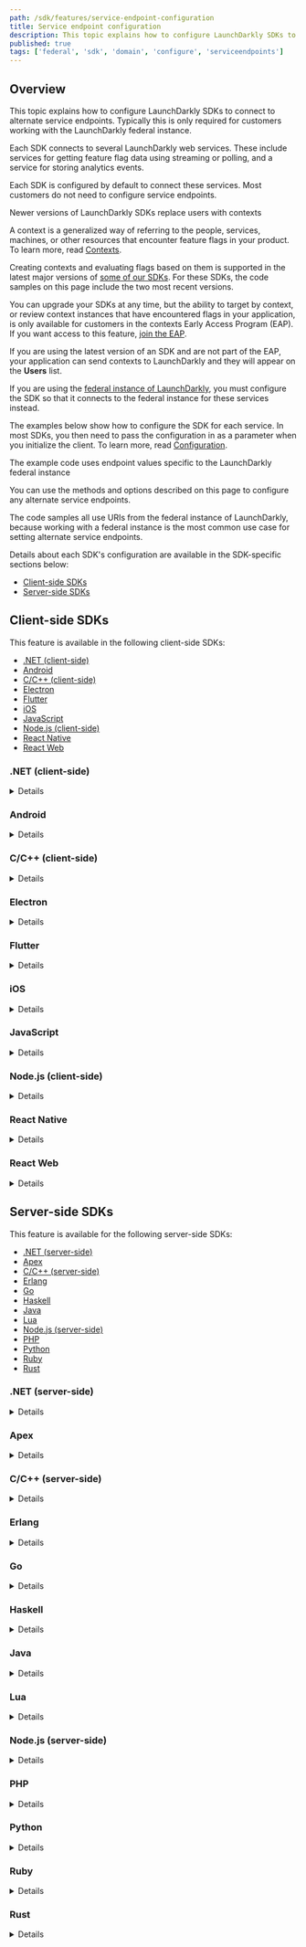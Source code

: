 ```yaml
---
path: /sdk/features/service-endpoint-configuration
title: Service endpoint configuration
description: This topic explains how to configure LaunchDarkly SDKs to connect to alternate service endpoints. Typically this is only required for customers working with the LaunchDarkly federal instance.
published: true
tags: ['federal', 'sdk', 'domain', 'configure', 'serviceendpoints']
---
```


## Overview

This topic explains how to configure LaunchDarkly SDKs to connect to alternate service endpoints. Typically this is only required for customers working with the LaunchDarkly federal instance.

Each SDK connects to several LaunchDarkly web services. These include services for getting feature flag data using streaming or polling, and a service for storing analytics events.

Each SDK is configured by default to connect these services. Most customers do not need to configure service endpoints.

<Callout intent="info">
<CalloutTitle>Newer versions of LaunchDarkly SDKs replace users with contexts</CalloutTitle>
<CalloutDescription>

A context is a generalized way of referring to the people, services, machines, or other resources that encounter feature flags in your product. To learn more, read [Contexts](/home/contexts).

Creating contexts and evaluating flags based on them is supported in the latest major versions of [some of our SDKs](/sdk). For these SDKs, the code samples on this page include the two most recent versions.

You can upgrade your SDKs at any time, but the ability to target by context, or review context instances that have encountered flags in your application, is only available for customers in the contexts Early Access Program (EAP). If you want access to this feature, [join the EAP](https://launchdarkly.com/eap).

If you are using the latest version of an SDK and are not part of the EAP, your application can send contexts to LaunchDarkly and they will appear on the **Users** list.

</CalloutDescription>
</Callout>

If you are using the [federal instance of LaunchDarkly](/home/advanced/federal), you must configure the SDK so that it connects to the federal instance for these services instead.

The examples below show how to configure the SDK for each service. In most SDKs, you then need to pass the configuration in as a parameter when you initialize the client. To learn more, read [Configuration](/sdk/features/config).

<Callout intent="info">
<CalloutTitle>The example code uses endpoint values specific to the LaunchDarkly federal instance</CalloutTitle>
<CalloutDescription>

You can use the methods and options described on this page to configure any alternate service endpoints.

The code samples all use URIs from the federal instance of LaunchDarkly, because working with a federal instance is the most common use case for setting alternate service endpoints.

</CalloutDescription>
</Callout>

Details about each SDK's configuration are available in the SDK-specific sections below:

* [Client-side SDKs](#client-side-sdks)
* [Server-side SDKs](#server-side-sdks)

## Client-side SDKs

This feature is available in the following client-side SDKs:

* [.NET (client-side)](#net-client-side)
* [Android](#android)
* [C/C++ (client-side)](#cc-client-side)
* [Electron](#electron)
* [Flutter](#flutter)
* [iOS](#ios)
* [JavaScript](#javascript)
* [Node.js (client-side)](#nodejs-client-side)
* [React Native](#react-native)
* [React Web](#react-web)

### .NET (client-side)

<Details summary="Expand .NET (client-side) code sample">

To configure an alternate service endpoint for the SDK, use the `ServiceEndpoints` builder method to specify the base URIs:

<CodeTabs
  defaultValue="csharp"
  values={[
    { label: 'C#', value: 'csharp', },
  ]
}>
<CodeTabItem value="csharp">

```csharp
var config = Configuration.Builder("mobile-key-123abc")
    .ServiceEndpoints(Components.ServiceEndpoints()
      .Streaming("https://clientstream.launchdarkly.us")
      .Polling("https://clientsdk.launchdarkly.us")
      .Events("https://events.launchdarkly.us"))
    .Build();

```

</CodeTabItem>
</CodeTabs>
</Details>

### Android

<Details summary="Expand Android code sample">

To configure an alternate service endpoint for the SDK, use the `streamUri`, `pollUri`, and `eventsUri` builder methods to specify the base URIs:

<CodeTabs
  defaultValue="java"
  values={[
    { label: 'Java', value: 'java', },
    { label: 'Kotlin', value: 'kotlin' }
  ]
}>
<CodeTabItem value="java">

```java
LDConfig ldConfig = new LDConfig.Builder()
  .mobileKey("mobile-key-123abc")
  .streamUri(Uri.parse("https://clientstream.launchdarkly.us"))
  .pollUri(Uri.parse("https://clientsdk.launchdarkly.us"))
  .eventsUri(Uri.parse("https://events.launchdarkly.us"))
  .build();
```

</CodeTabItem>
<CodeTabItem value="kotlin">

```kotlin

val ldConfig: LDConfig = LDConfig.Builder()
  .setMobileKey("mobile-key-123abc")
  .streamUri(Uri.parse("https://clientstream.launchdarkly.us"))
  .pollUri(Uri.parse("https://clientsdk.launchdarkly.us"))
  .eventsUri(Uri.parse("https://events.launchdarkly.us"))
  .build();
```

</CodeTabItem>
</CodeTabs>
</Details>

### C/C++ (client-side)

<Details summary="Expand C/C++ (client-side) code sample">

To configure an alternate service endpoint for the SDK, use `LDConfigSetStreamURI`, `LDConfigSetAppURI`, and `LDConfigSetEventsURI` to specify the base URIs:

<CodeTabs
  defaultValue="c"
  values={[
    { label: 'C/C++', value: 'c' }
    ]
}>
<CodeTabItem value="c">

```c
struct LDConfig *config = LDConfigNew("mobile-key-123abc");
LDConfigSetStreamURI(config, "https://clientstream.launchdarkly.us");
LDConfigSetAppURI(config, "https://app.launchdarkly.us");
LDConfigSetEventsURI(config, "https://events.launchdarkly.us");
```

</CodeTabItem>
</CodeTabs>
</Details>

### Electron

<Details summary="Expand Electron code sample">

To configure an alternate service endpoint for the SDK, use the `streamUrl`, `baseUrl`, and `eventsUrl` options to specify the base URIs:

<CodeTabs
  defaultValue="js"
  values={[
    { label: 'JavaScript', value: 'js', },
    { label: 'TypeScript', value: 'ts', },
  ]
}>
<CodeTabItem value="js">

```js
const options = {
  streamUrl: 'https://clientstream.launchdarkly.us',
  baseUrl: 'https://app.launchdarkly.us',
  eventsUrl: 'https://events.launchdarkly.us'
};
```

</CodeTabItem>
<CodeTabItem value="ts">

```ts
import * as LDElectron from 'launchdarkly-electron-client-sdk';

const options: LDElectron.LDOptions = {
  streamUrl: 'https://clientstream.launchdarkly.us',
  baseUrl: 'https://app.launchdarkly.us',
  eventsUrl: 'https://events.launchdarkly.us'
};
```

</CodeTabItem>
</CodeTabs>
</Details>

### Flutter

<Details summary="Expand Flutter code sample">

To configure an alternate service endpoint for the SDK, use the `streamUri`, `pollUri`, and `eventsUri` builder methods to specify the base URIs:

<CodeTabs
  defaultValue="dart"
  values={[
    { label: 'Dart', value: 'dart', },
  ]
}>
<CodeTabItem value="dart">

```dart
LDConfig ldConfig = LDConfigBuilder("mobile-key-123abc")
  .streamUri("https://clientstream.launchdarkly.us")
  .pollUri("https://clientsdk.launchdarkly.us")
  .eventsUri("https://events.launchdarkly.us")
  .build();
```

</CodeTabItem>
</CodeTabs>
</Details>

### iOS

<Details summary="Expand iOS code sample">

To configure an alternate service endpoint for the SDK, use the `streamUrl`, `baseUrl`, and `eventsUrl` properties to specify the base URIs:

<CodeTabs
  defaultValue="swift"
  values={[
    { label: 'Swift', value: 'swift'},
    { label: 'Objective-C', value: 'objc'},
  ]
}>
<CodeTabItem value="swift">

```swift
var ldConfig = LDConfig(mobileKey: "mobile-key-123abc")
ldConfig.streamUrl = URL(string: "https://clientstream.launchdarkly.us")
ldConfig.baseUrl = URL(string: "https://app.launchdarkly.us")
ldConfig.eventsUrl = URL(string: "https://events.launchdarkly.us")
```

</CodeTabItem>
<CodeTabItem value="objc">

```objectivec
LDConfig *ldConfig = [[LDConfig alloc] initWithMobileKey:@"mobile-key-123abc"];
ldConfig.streamUrl = URL(string: "https://clientstream.launchdarkly.us")
ldConfig.baseUrl = URL(string: "https://app.launchdarkly.us")
ldConfig.eventsUrl = URL(string: "https://events.launchdarkly.us")
```

</CodeTabItem>
</CodeTabs>
</Details>

### JavaScript

<Details summary="Expand JavaScript code sample">

To configure an alternate service endpoint for the SDK, use the `streamUrl`, `baseUrl`, and `eventsUrl` properties to specify the base URIs:

<CodeTabs
  defaultValue="js"
  values={[
    { label: 'JavaScript', value: 'js' },
    { label: 'TypeScript', value: 'ts' },
  ]
}>
<CodeTabItem value="js">

```js
const options = {
  streamUrl: 'https://clientstream.launchdarkly.us',
  baseUrl: 'https://app.launchdarkly.us',
  eventsUrl: 'https://events.launchdarkly.us'
};

```

</CodeTabItem>
<CodeTabItem value="ts">

```ts
import * as ld from 'launchdarkly-js-client-sdk';

const options: ld.LDOptions = {
  streamUrl: 'https://clientstream.launchdarkly.us',
  baseUrl: 'https://app.launchdarkly.us',
  eventsUrl: 'https://events.launchdarkly.us',
};

```

</CodeTabItem>
</CodeTabs>
</Details>

### Node.js (client-side)

<Details summary="Expand Node.js (client-side) code sample">

To configure an alternate service endpoint for the SDK, use the `streamUrl`, `baseUrl`, and `eventsUrl` properties to set the base URIs:

<CodeTabs defaultValue="js"
  values={[
    { label: 'JavaScript', value: 'js' },
    { label: 'TypeScript', value: 'ts' },
  ]
}>
<CodeTabItem value="js">

```js
const options = {
  streamUrl: 'https://clientstream.launchdarkly.us',
  baseUrl: 'https://app.launchdarkly.us',
  eventsUrl: 'https://events.launchdarkly.us'
};

```

</CodeTabItem>
<CodeTabItem value="ts">

```ts
import * as ld from 'launchdarkly-node-client-sdk';

const options: ld.LDOptions = {
  streamUrl: 'https://clientstream.launchdarkly.us',
  baseUrl: 'https://app.launchdarkly.us',
  eventsUrl: 'https://events.launchdarkly.us',
};
```

</CodeTabItem>
</CodeTabs>
</Details>

### React Native

<Details summary="Expand React Native code sample">

To configure an alternate service endpoint for the SDK, use the `streamUri`, `pollUri`, and `eventsUri` properties to set the base URIs:

<CodeTabs
  defaultValue="js"
  values={[
    { label: 'JavaScript', value: 'js' },
    { label: 'TypeScript', value: 'ts' },
  ]
}>
<CodeTabItem value="js">

```js
let config = {
  mobileKey: 'mobile-key-123abc',
  streamUri: 'https://clientstream.launchdarkly.us',
  pollUri: 'https://clientsdk.launchdarkly.us',
  eventsUri: 'https://events.launchdarkly.us',
};
```

</CodeTabItem>
<CodeTabItem value="ts">

```ts
import LDClient, * as ld from 'launchdarkly-react-native-client-sdk';

let config: ld.LDConfig = {
  mobileKey: 'mobile-key-123abc',
  streamUri: 'https://clientstream.launchdarkly.us',
  pollUri: 'https://clientsdk.launchdarkly.us',
  eventsUri: 'https://events.launchdarkly.us',
};
```

</CodeTabItem>
</CodeTabs>
</Details>

### React Web

<Details summary="Expand React code sample">

To configure an alternate service endpoint for the SDK, use the `streamUrl`, `baseUrl`, and `eventsUrl` options to specify the base URIs:

<CodeTabs
  defaultValue="js"
  values={[
    { label: 'JavaScript', value: 'js', }
  ]
}>
<CodeTabItem value="js">

```js
const options: {
  baseUrl:"https://clientsdk.launchdarkly.us",
  streamUrl:"https://clientstream.launchdarkly.us",
  eventsUrl:"https://events.launchdarkly.us"
};
 ```

</CodeTabItem>
</CodeTabs>

To learn more, read [Configuring the React SDK](/sdk/client-side/react/react-web#configuring-the-react-sdk).

</Details>

## Server-side SDKs

This feature is available for the following server-side SDKs:

* [.NET (server-side)](#net-server-side)
* [Apex](#apex)
* [C/C++ (server-side)](#cc-server-side)
* [Erlang](#erlang)
* [Go](#go)
* [Haskell](#haskell)
* [Java](#java)
* [Lua](#lua)
* [Node.js (server-side)](#nodejs-server-side)
* [PHP](#php)
* [Python](#python)
* [Ruby](#ruby)
* [Rust](#rust)

### .NET (server-side)

<Details summary="Expand .NET (server-side) code sample">

To configure an alternate service endpoint for the SDK, use the `ServiceEndpoints` builder method to specify the base URIs:

<CodeTabs
  defaultValue="csharp"
  values={[
    { label: 'C#', value: 'csharp' },
  ]
}>
<CodeTabItem value="csharp">

```csharp
var config = Configuration.Builder("sdk-key-123abc")
    .ServiceEndpoints(Components.ServiceEndpoints()
      .Streaming("https://stream.launchdarkly.us")
      .Polling("https://sdk.launchdarkly.us")
      .Events("https://events.launchdarkly.us"))
    .Build();
```
</CodeTabItem>
</CodeTabs>
</Details>

### Apex

<Details summary="Expand Apex code sample">

<Callout intent="alert" site="federal">
<CalloutTitle>Federal customers should only use the Apex SDK with a FedRAMP-compliant database</CalloutTitle>
<CalloutDescription>

The Apex SDK uses an external bridging application to connect LaunchDarkly and Salesforce. To ensure that your overall implementation is FedRAMP-compliant, you must run the Apex bridge within your own FedRAMP-compliant environment.

</CalloutDescription>
</Callout>

First, set up the Apex bridge. If you are a federal customer, make sure you run the Apex bridge within your own FedRAMP-compliant environment. To learn more, read [Using the LaunchDarkly Salesforce bridge](/sdk/server-side/apex#getting-started).

To configure an alternate service endpoint for the SDK, export the alternate URIs before you build the bridge:

<CodeTabs
  defaultValue="bash"
  values={[
    { label: 'Console', value: 'bash', },
  ]
}>
<CodeTabItem value="bash">

```bash
cd bridge && go build .

# other required export statements...

export LD_BASE_URI='https://sdk.launchdarkly.us'
export LD_EVENTS_URL='https://events.launchdarkly.us'

./bridge
```

</CodeTabItem>
</CodeTabs>

</Details>

### C/C++ (server-side)

<Details summary="Expand C/C++ (server-side) code sample">

To configure an alternate service endpoint for the SDK, use `LDConfigSetStreamURI`, `LDConfigSetBaseURI`, and `LDConfigSetEventsURI` to specify the base URIs:

<CodeTabs
  defaultValue="c"
  values={[
    { label:'C/C++', value: 'c' },
  ]
}>
<CodeTabItem value="c">

```c
struct LDConfig *config = LDConfigNew("sdk-key-123abc");
LDConfigSetStreamURI(config, "https://stream.launchdarkly.us");
LDConfigSetBaseURI(config, "https://app.launchdarkly.us");
LDConfigSetEventsURI(config, "https://events.launchdarkly.us");
```

</CodeTabItem>
</CodeTabs>
</Details>

### Erlang

<Details summary="Expand Erlang code sample">

To configure an alternate service endpoint for the SDK, use the `stream_uri`, `base_uri`, and `events_uri` properties to set the base URIs:

<CodeTabs
  defaultValue="erlang"
  values={[
    { label: 'Erlang', value: 'erlang', }
  ]
}>
<CodeTabItem value="erlang">

```
ldclient:start_instance("sdk-key-123abc", #{
  stream_uri => "https://stream.launchdarkly.us",
  base_uri => "https://sdk.launchdarkly.us",
  events_uri => "https://events.launchdarkly.us"
})

```

</CodeTabItem>
</CodeTabs>
</Details>

### Go

<Details summary="Expand Go code sample">

To configure an alternate service endpoint for the SDK, use the `Config.ServiceEndpoints` property and `interfaces.ServiceEndpoints()` to specify the base URIs:

<CodeTabs
  defaultValue="go"
  values={[
    { label: 'Go', value: 'go', },
    { label: 'Go SDK versions 5.7.x and earlier', value: 'go-pre-5.8', }
  ]
}>
<CodeTabItem value="go">

```go

config := ld.Config{
    ServiceEndpoints: interfaces.ServiceEndpoints{
      Streaming: "https://stream.launchdarkly.us",
      Polling: "https://sdk.launchdarkly.us",
      Events: "https://events.launchdarkly.us",
    },
}

```

</CodeTabItem>
<CodeTabItem value="go-pre-5.8">

```go

// Prior to version 5.8.0, the base URI had to be specified for each service,
// depending on which services you were actually using.

config := ld.Config{
    DataSource: ldcomponents.StreamingDataSource().
        BaseURI("https://stream.launchdarkly.us"),
    Events: ldcomponents.SendEvents().
        BaseURI("https://events.launchdarkly.us"),
}

```

</CodeTabItem>
</CodeTabs>
</Details>

### Haskell

<Details summary="Expand Haskell code sample">

To configure an alternate service endpoint for the SDK, use `configSetStreamURI`, `configSetBaseURI`, and `configSetEventsURI` to specify the base URIs:

<CodeTabs
  defaultValue="haskell"
  values={[
    { label: 'Haskell', value: 'haskell', }
  ]
}>
<CodeTabItem value="haskell">

```haskell
{-# LANGUAGE OverloadedStrings #-}

import LaunchDarkly.Server.Config

import Data.Function ((&))

config :: Config
config = (makeConfig "sdk-key-123abc")
    & configSetStreamURI "https://stream.launchdarkly.us"
    & configSetBaseURI "https://app.launchdarkly.us"
    & configSetEventsURI "https://events.launchdarkly.us"
```

</CodeTabItem>
</CodeTabs>
</Details>

### Java

<Details summary="Expand Java code sample">

To configure an alternate service endpoint for the SDK, use the `serviceEndpoints` builder method to specify the base URIs:

<CodeTabs
  defaultValue="java"
  values={[
    { label: 'Java', value: 'java', },
    { label: 'Java (SDK versions 5.8.x and earlier)', value: 'java-pre-5.9' },
  ]
}>
<CodeTabItem value="java">

```java
LDConfig config = new LDConfig.Builder()
  .serviceEndpoints(Components.serviceEndpoints()
    .streaming("https://stream.launchdarkly.us")
    .polling("https://app.launchdarkly.us")
    .events("https://events.launchdarkly.us"))
  .build();
```
</CodeTabItem>
<CodeTabItem value="java-pre-5.9">

```java
// Prior to version 5.9.0, the base URI had to be specified for each service,
// depending on which services you were actually using.

LDConfig config = new LDConfig.Builder()
  .dataSource(Components.streamingDataSource()
    .baseURI(URI.create("https://stream.launchdarkly.us"))
  .events(Components.sendEvents()
    .baseURI(URI.create("https://events.launchdarkly.us"))
  .build();

```

</CodeTabItem>
</CodeTabs>
</Details>

### Lua

<Details summary="Expand Lua code sample">

To configure an alternate service endpoint for the SDK, use the `streamURI`, `baseURI`, and `eventsURI` properties to specify the base URIs:

<CodeTabs
  defaultValue="lua"
  values={[
    { label: 'Lua', value: 'lua', },
  ]
}>
<CodeTabItem value="lua">

```lua
local config = {
    key = sdk-key-123abc,
    streamURI = "https://stream.launchdarkly.us",
    baseUri = "https://app.launchdarkly.us",
    eventsURI = "https://events.launchdarkly.us",
}

```

</CodeTabItem>
</CodeTabs>
</Details>

### Node.js (server-side)

<Details summary="Expand Node.js (server-side) code sample">

To configure an alternate service endpoint for the SDK, use the `streamUri`, `baseUri`, and `eventsUri` properties to specify the base URIs:

<CodeTabs
  defaultValue="js"
  values={[
    { label: 'JavaScript', value: 'js', },
    { label: 'TypeScript', value: 'ts', },
  ]
}>
<CodeTabItem value="js">

```js
const options = {
  streamUri: 'https://stream.launchdarkly.us',
  baseUri: 'https://app.launchdarkly.us',
  eventsUri: 'https://events.launchdarkly.us',
};
```

</CodeTabItem>
<CodeTabItem value="ts">

```ts
import * as ld from 'launchdarkly-node-server-sdk';

const options ld.LDOptions = {
  streamUri: 'https://stream.launchdarkly.us',
  baseUri: 'https://app.launchdarkly.us',
  eventsUri: 'https://events.launchdarkly.us',
};
```

</CodeTabItem>
</CodeTabs>
</Details>

### PHP

<Details summary="Expand PHP code sample">

To configure an alternate service endpoint for the SDK, use the `base_uri` and `events_uri` properties to specify the base URIs:

<CodeTabs
  defaultValue="php"
  values={[
    { label: 'PHP', value: 'php', }
  ]
}>
<CodeTabItem value="php">

```php
$client = new LaunchDarkly\LDClient("sdk-key-123abc",
    [ "base_uri" => "https://sdk.launchdarkly.us",
      "events_uri" => "https://events.launchdarkly.us" ]);
```

</CodeTabItem>
</CodeTabs>

There is not a streaming service for the PHP SDK.
</Details>

### Python

<Details summary="Expand Python code sample">

To configure an alternate service endpoint for the SDK, use the `stream_uri`, `base_uri`, and `events_uri` properties to specify the base URIs:

<CodeTabs
  defaultValue="python"
  values={[
    { label: 'Python', value: 'python' },
  ]
}>
<CodeTabItem value="python">

```python
config = Config(sdk_key='sdk-key-123abc',
  stream_uri="https://stream.launchdarkly.us",
  base_uri="https://app.launchdarkly.us",
  events_uri="https://events.launchdarkly.us")
```

</CodeTabItem>
</CodeTabs>
</Details>

### Ruby

<Details summary="Expand Ruby code sample">

To configure an alternate service endpoint for the SDK, use the `stream_uri`, `base_uri`, and `events_uri` properties to specify the base URIs:

<CodeTabs
  defaultValue="ruby"
  values={[
    { label: 'Ruby', value: 'ruby', }
  ]
}>
<CodeTabItem value="ruby">

```ruby
config = LaunchDarkly::Config.new(
  stream_uri: "https://stream.launchdarkly.us",
  base_uri: "https://sdk.launchdarkly.us",
  events_uri: "https://events.launchdarkly.us")
```

</CodeTabItem>
</CodeTabs>
</Details>

### Rust

<Details summary="Expand Rust code sample">

To configure an alternate service endpoint for the SDK, use the `ConfigBuilder` and `ServiceEndpointsBuilder` to specify the base URIs:

<CodeTabs
  defaultValue="rust"
  values={[
    { label: 'Rust', value: 'rust', },
  ]
}>
<CodeTabItem value="rust">

```rust
let config = ConfigBuilder::new("sdk-key-123abc").service_endpoints(ServiceEndpointsBuilder::new()
  .streaming_base_url("https://stream.launchdarkly.us")
  .polling_base_url("https://sdk.launchdarkly.us")
  .events_base_url("https://events.launchdarkly.us"));
```

</CodeTabItem>
</CodeTabs>

</Details>
